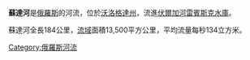 '''蘇達河'''是[[俄羅斯|俄羅斯]]的河流，位於[[沃洛格達州|沃洛格達州]]，流進[[伏爾加河|伏爾加河]][[雷賓斯克水庫|雷賓斯克水庫]]。

蘇達河全長184公里，[[流域|流域]]面積13,500平方公里，平均流量每秒134立方米。

{{俄羅斯地理小作品}}
{{Volga River}}

[[Category:俄羅斯河流|Category:俄羅斯河流]]